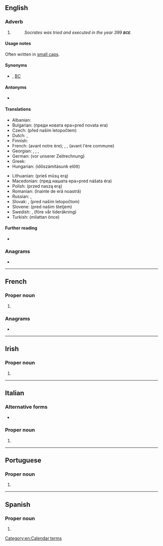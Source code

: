 {{also|B.C.E.|все|всё}}
==English==

===Adverb===
{{en-adverb|-}}

# {{initialism of|lang=en|before [[Common Era]] or [[Christian Era]]}}
#: ''Socrates was tried and executed in the year 399 '''<small>BCE</small>'''.''

====Usage notes====
Often written in [[small caps]].

====Synonyms====
* {{l|en|AEV}}, [[BC]]

====Antonyms====
* {{l|en|CE}}

====Translations====
{{trans-top|before the common era}}
* Albanian: {{t|sq|para erës sonë}}
* Bulgarian: {{t|bg|пр.н.е.}} (преди новата ера=pred novata era)
* Czech: {{t+|cs|př. n. l.}} (před naším letopočtem)
* Dutch: {{t|nl|onze jaartelling}}, {{t|nl|gewone tijdrekening}}
* Finnish: {{t|fi|eaa.}}
* French: {{t|fr|av.n.è.}} (avant notre ère); {{t+|fr|AEC}}, {{t|fr|AÈC}}, {{t|fr|aèc}} (avant l'ère commune)
* Georgian: {{t|ka|ჩვ. წ.-მდე}}, {{t|ka|ახ. წ.–მდე}}, {{t|ka|ჩვენს წელთაღრიცხვამდე}}, {{t|ka|ახალ წელთაღრიცხვამდე}}
* German: {{t+|de|v. u. Z.}} (vor unserer Zeitrechnung)
* Greek: {{t+|el|π.Κ.Ε.}}
* Hungarian: {{t+|hu|i. e.}} (időszámításunk előtt)
{{trans-mid}}
* Lithuanian: {{t|lt|pr. m. e.}} (prieš mūsų erą)
* Macedonian: {{t|mk|п.н.е.}} (пред нашата ера=pred nášata éra)
* Polish: {{t+|pl|p.n.e.}} (przed naszą erą)
* Romanian: {{t|ro|î.e.n.}} (înainte de eră noastră)
* Russian: {{t+|ru|до н. э.}}, {{t|ru|до на́шей э́ры}}
* Slovak: {{t|sk|pred n. l.}}, {{t|sk|p.n.l.}} (pred naším letopočtom)
* Slovene: {{t|sl|pr. n. št.}} (pred našim štetjem)
* Swedish: {{t+|sv|f.v.t.}}, {{t|sv|fvt}} (före vår tideräkning)
* Turkish: {{t+|tr|MÖ}} (milattan önce)
{{trans-bottom}}

====Further reading====
* {{pedia|Common Era}}

===Anagrams===
* {{anagrams|en|a=bce|CBE|ECB}}

[[Category:en:Calendar terms]]

----

==French==

===Proper noun===
{{fr-proper noun|f}}

# {{initialism of|Banque centrale européenne||European Central Bank|lang=fr}}

===Anagrams===
* {{l|fr|bec}}

----

==Irish==

===Proper noun===
{{head|ga|proper noun|g=m}}

# {{initialism of|Banc Ceannais Eorpach||European Central Bank|lang=ga}}

----

==Italian==

===Alternative forms===
* {{l|it|bce}}

===Proper noun===
{{it-proper noun}}

# {{initialism of|Banca Centrale Europea||European Central Bank|lang=it}}

----

==Portuguese==

===Proper noun===
{{pt-proper noun|m}}

# {{initialism of|Banco Central Europeu||European Central Bank|lang=pt|nodot=1}}

----

==Spanish==

===Proper noun===
{{es-proper noun|m}}

# {{initialism of|Banco Central Europeo||European Central Bank|lang=es}}